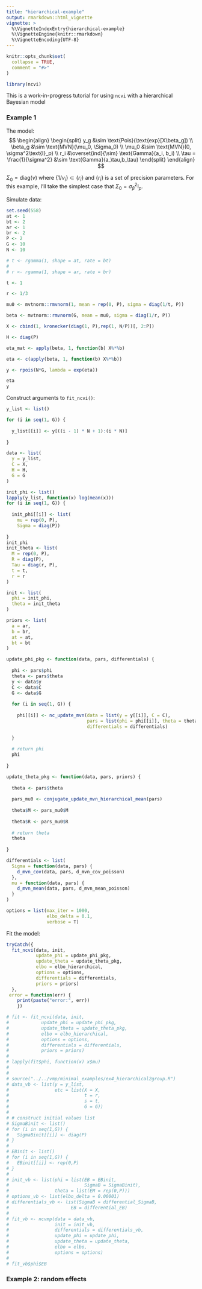 ```yaml
---
title: "hierarchical-example"
output: rmarkdown::html_vignette
vignette: >
  %\VignetteIndexEntry{hierarchical-example}
  %\VignetteEngine{knitr::rmarkdown}
  %\VignetteEncoding{UTF-8}
---
```


```r
knitr::opts_chunk$set(
  collapse = TRUE,
  comment = "#>"
)
```

```r
library(ncvi)
```

This is a work-in-progress tutorial for using `ncvi` with a hierarchical Bayesian model

### Example 1

The model:
$$
\begin{align}
    \begin{split}
        y_g &\sim \text{Pois}(\text{exp}[X\beta_g]) \\
        \beta_g &\sim \text{MVN}(\mu_0, \Sigma_0) \\
        \mu_0 &\sim \text{MVN}(0, \sigma^2\text{I}_p) \\
        r_i &\overset{ind}{\sim} \text{Gamma}(a_i, b_i) \\
        \tau = \frac{1}{\sigma^2} &\sim \text{Gamma}(a_\tau,b_\tau)
    \end{split}
\end{align}
$$

$\Sigma_0 = \text{diag}(v)$ where $\{1/v_i\} \subset \{r_i\}$ and $\{r_i\}$ is a set of precision parameters. For this example, I'll take the simplest case that $\Sigma_0 = \sigma^2_\beta \text{I}_p$.

Simulate data:

```r
set.seed(558)
at <- 1
bt <- 2
ar <- 1
br <- 2
P <- 2
G <- 10
N <- 10

# t <- rgamma(1, shape = at, rate = bt)
# 
# r <- rgamma(1, shape = ar, rate = br)

t <- 1

r <- 1/3

mu0 <- mvtnorm::rmvnorm(1, mean = rep(0, P), sigma = diag(1/t, P))

beta <- mvtnorm::rmvnorm(G, mean = mu0, sigma = diag(1/r, P))

X <- cbind(1, kronecker(diag(1, P),rep(1, N/P))[, 2:P])

H <- diag(P)

eta_mat <- apply(beta, 1, function(b) X%*%b)

eta <- c(apply(beta, 1, function(b) X%*%b))

y <- rpois(N*G, lambda = exp(eta))

eta
y
```

Construct arguments to `fit_ncvi()`:

```r
y_list <- list()

for (i in seq(1, G)) {
  
  y_list[[i]] <- y[((i - 1) * N + 1):(i * N)]
  
}

data <- list(
  y = y_list,
  C = X,
  H = H,
  G = G
)

init_phi <- list()
lapply(y_list, function(x) log(mean(x)))
for (i in seq(1, G)) {
  
  init_phi[[i]] <- list(
    mu = rep(0, P),
    Sigma = diag(P))
  
}
init_phi
init_theta <- list(
  M = rep(0, P),
  R = diag(P),
  Tau = diag(r, P),
  t = t,
  r = r
)

init <- list(
  phi = init_phi,
  theta = init_theta
)

priors <- list(
  a = ar,
  b = br,
  at = at,
  bt = bt
)

update_phi_pkg <- function(data, pars, differentials) {
  
  phi <- pars$phi
  theta <- pars$theta
  y <- data$y
  C <- data$C
  G <- data$G
  
  for (i in seq(1, G)) {
    
    phi[[i]] <- nc_update_mvn(data = list(y = y[[i]], C = C), 
                              pars = list(phi = phi[[i]], theta = theta),
                              differentials = differentials)
    
  }
  
  # return phi
  phi
  
}

update_theta_pkg <- function(data, pars, priors) {
  
  theta <- pars$theta
  
  pars_mu0 <- conjugate_update_mvn_hierarchical_mean(pars)
  
  theta$M <- pars_mu0$M
  
  theta$R <- pars_mu0$R
  
  # return theta
  theta
  
}

differentials <- list(
  Sigma = function(data, pars) {
    d_mvn_cov(data, pars, d_mvn_cov_poisson)
  },
  mu = function(data, pars) {
    d_mvn_mean(data, pars, d_mvn_mean_poisson)
  }
)

options = list(max_iter = 1000,
               elbo_delta = 0.1,
               verbose = T)
```

Fit the model: 

```r
tryCatch({
  fit_ncvi(data, init,
           update_phi = update_phi_pkg, 
           update_theta = update_theta_pkg,
           elbo = elbo_hierarchical,
           options = options,
           differentials = differentials,
           priors = priors)
  },
 error = function(err) {
    print(paste("error:", err))
    })
```

```r
# fit <- fit_ncvi(data, init,
#            update_phi = update_phi_pkg,
#            update_theta = update_theta_pkg,
#            elbo = elbo_hierarchical,
#            options = options,
#            differentials = differentials,
#            priors = priors)
# 
# lapply(fit$phi, function(x) x$mu)
# 
# 
# source("../../vmp/minimal_examples/ex4_hierarchical2group.R")
# data_vb <- list(y = y_list, 
#                 etc = list(X = X, 
#                            t = r, 
#                            s = t, 
#                            G = G))
# 
# # construct initial values list 
# SigmaBinit <- list()
# for (i in seq(1,G)) {
#   SigmaBinit[[i]] <- diag(P)
# }
# 
# EBinit <- list()
# for (i in seq(1,G)) {
#   EBinit[[i]] <- rep(0,P)
# }
# 
# init_vb <- list(phi = list(EB = EBinit, 
#                            SigmaB = SigmaBinit),
#                 theta = list(EM = rep(0,P)))
# options_vb <- list(elbo_delta = 0.00001)
# differentials_vb <- list(SigmaB = differential_SigmaB, 
#                       EB = differential_EB)
# 
# fit_vb <- ncvmp(data = data_vb, 
#                 init = init_vb, 
#                 differentials = differentials_vb,
#                 update_phi = update_phi,
#                 update_theta = update_theta,
#                 elbo = elbo,
#                 options = options)
# 
# fit_vb$phi$EB
```

### Example 2: random effects 
